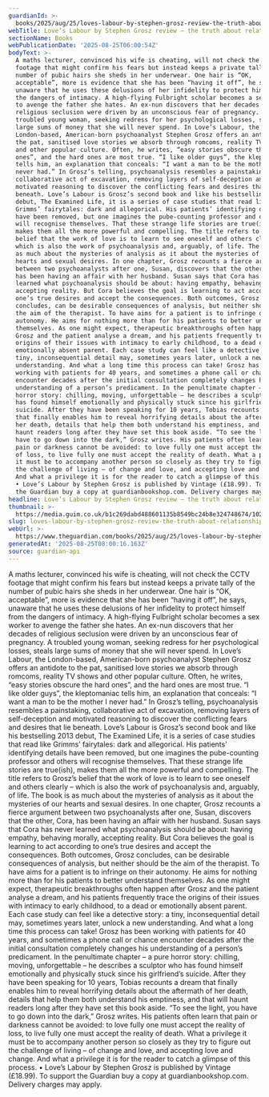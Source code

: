 ```yaml
---
guardianId: >-
  books/2025/aug/25/loves-labour-by-stephen-grosz-review-the-truth-about-relationships
webTitle: Love’s Labour by Stephen Grosz review – the truth about relationships
sectionName: Books
webPublicationDate: '2025-08-25T06:00:54Z'
bodyText: >-
  A maths lecturer, convinced his wife is cheating, will not check the CCTV
  footage that might confirm his fears but instead keeps a private tally of the
  number of pubic hairs she sheds in her underwear. One hair is “OK,
  acceptable”, more is evidence that she has been “having it off”, he says,
  unaware that he uses these delusions of her infidelity to protect himself from
  the dangers of intimacy. A high-flying Fulbright scholar becomes a sex worker
  to avenge the father she hates. An ex-nun discovers that her decades of
  religious seclusion were driven by an unconscious fear of pregnancy. A
  troubled young woman, seeking redress for her psychological losses, steals
  large sums of money that she will never spend. In Love’s Labour, the
  London-based, American-born psychoanalyst Stephen Grosz offers an antidote to
  the pat, sanitised love stories we absorb through romcoms, reality TV shows
  and other popular culture. Often, he writes, “easy stories obscure the hard
  ones”, and the hard ones are most true. “I like older guys”, the kleptomaniac
  tells him, an explanation that conceals: “I want a man to be the mother I
  never had.” In Grosz’s telling, psychoanalysis resembles a painstaking,
  collaborative act of excavation, removing layers of self-deception and
  motivated reasoning to discover the conflicting fears and desires that lie
  beneath. Love’s Labour is Grosz’s second book and like his bestselling 2013
  debut, The Examined Life, it is a series of case studies that read like
  Grimms’ fairytales: dark and allegorical. His patients’ identifying details
  have been removed, but one imagines the pube-counting professor and others
  will recognise themselves. That these strange life stories are true(ish),
  makes them all the more powerful and compelling. The title refers to Grosz’s
  belief that the work of love is to learn to see oneself and others clearly –
  which is also the work of psychoanalysis and, arguably, of life. The book is
  as much about the mysteries of analysis as it about the mysteries of our
  hearts and sexual desires. In one chapter, Grosz recounts a fierce argument
  between two psychoanalysts after one, Susan, discovers that the other, Cora,
  has been having an affair with her husband. Susan says that Cora has never
  learned what psychoanalysis should be about: having empathy, behaving morally,
  accepting reality. But Cora believes the goal is learning to act according to
  one’s true desires and accept the consequences. Both outcomes, Grosz
  concludes, can be desirable consequences of analysis, but neither should be
  the aim of the therapist. To have aims for a patient is to infringe on their
  autonomy. He aims for nothing more than for his patients to better understand
  themselves. As one might expect, therapeutic breakthroughs often happen after
  Grosz and the patient analyse a dream, and his patients frequently trace the
  origins of their issues with intimacy to early childhood, to a dead or
  emotionally absent parent. Each case study can feel like a detective story: a
  tiny, inconsequential detail may, sometimes years later, unlock a new
  understanding. And what a long time this process can take! Grosz has been
  working with patients for 40 years, and sometimes a phone call or chance
  encounter decades after the initial consultation completely changes his
  understanding of a person’s predicament. In the penultimate chapter – a pure
  horror story: chilling, moving, unforgettable – he describes a sculptor who
  has found himself emotionally and physically stuck since his girlfriend’s
  suicide. After they have been speaking for 10 years, Tobias recounts a dream
  that finally enables him to reveal horrifying details about the aftermath of
  her death, details that help them both understand his emptiness, and that will
  haunt readers long after they have set this book aside. “To see the light, you
  have to go down into the dark,” Grosz writes. His patients often learn that
  pain or darkness cannot be avoided: to love fully one must accept the reality
  of loss, to live fully one must accept the reality of death. What a privilege
  it must be to accompany another person so closely as they try to figure out
  the challenge of living – of change and love, and accepting love and change.
  And what a privilege it is for the reader to catch a glimpse of this process.
  • Love’s Labour by Stephen Grosz is published by Vintage (£18.99). To support
  the Guardian buy a copy at guardianbookshop.com. Delivery charges may apply.
headline: Love’s Labour by Stephen Grosz review – the truth about relationships
thumbnail: >-
  https://media.guim.co.uk/b1c269dabd488601135b8549bc24b8e324748674/1020_0_5840_4672/500.jpg
slug: loves-labour-by-stephen-grosz-review-the-truth-about-relationships
webUrl: >-
  https://www.theguardian.com/books/2025/aug/25/loves-labour-by-stephen-grosz-review-the-truth-about-relationships
generatedAt: '2025-08-25T08:00:16.163Z'
source: guardian-api
---
```

A maths lecturer, convinced his wife is cheating, will not check the CCTV footage that might confirm his fears but instead keeps a private tally of the number of pubic hairs she sheds in her underwear. One hair is “OK, acceptable”, more is evidence that she has been “having it off”, he says, unaware that he uses these delusions of her infidelity to protect himself from the dangers of intimacy. A high-flying Fulbright scholar becomes a sex worker to avenge the father she hates. An ex-nun discovers that her decades of religious seclusion were driven by an unconscious fear of pregnancy. A troubled young woman, seeking redress for her psychological losses, steals large sums of money that she will never spend. In Love’s Labour, the London-based, American-born psychoanalyst Stephen Grosz offers an antidote to the pat, sanitised love stories we absorb through romcoms, reality TV shows and other popular culture. Often, he writes, “easy stories obscure the hard ones”, and the hard ones are most true. “I like older guys”, the kleptomaniac tells him, an explanation that conceals: “I want a man to be the mother I never had.” In Grosz’s telling, psychoanalysis resembles a painstaking, collaborative act of excavation, removing layers of self-deception and motivated reasoning to discover the conflicting fears and desires that lie beneath. Love’s Labour is Grosz’s second book and like his bestselling 2013 debut, The Examined Life, it is a series of case studies that read like Grimms’ fairytales: dark and allegorical. His patients’ identifying details have been removed, but one imagines the pube-counting professor and others will recognise themselves. That these strange life stories are true(ish), makes them all the more powerful and compelling. The title refers to Grosz’s belief that the work of love is to learn to see oneself and others clearly – which is also the work of psychoanalysis and, arguably, of life. The book is as much about the mysteries of analysis as it about the mysteries of our hearts and sexual desires. In one chapter, Grosz recounts a fierce argument between two psychoanalysts after one, Susan, discovers that the other, Cora, has been having an affair with her husband. Susan says that Cora has never learned what psychoanalysis should be about: having empathy, behaving morally, accepting reality. But Cora believes the goal is learning to act according to one’s true desires and accept the consequences. Both outcomes, Grosz concludes, can be desirable consequences of analysis, but neither should be the aim of the therapist. To have aims for a patient is to infringe on their autonomy. He aims for nothing more than for his patients to better understand themselves. As one might expect, therapeutic breakthroughs often happen after Grosz and the patient analyse a dream, and his patients frequently trace the origins of their issues with intimacy to early childhood, to a dead or emotionally absent parent. Each case study can feel like a detective story: a tiny, inconsequential detail may, sometimes years later, unlock a new understanding. And what a long time this process can take! Grosz has been working with patients for 40 years, and sometimes a phone call or chance encounter decades after the initial consultation completely changes his understanding of a person’s predicament. In the penultimate chapter – a pure horror story: chilling, moving, unforgettable – he describes a sculptor who has found himself emotionally and physically stuck since his girlfriend’s suicide. After they have been speaking for 10 years, Tobias recounts a dream that finally enables him to reveal horrifying details about the aftermath of her death, details that help them both understand his emptiness, and that will haunt readers long after they have set this book aside. “To see the light, you have to go down into the dark,” Grosz writes. His patients often learn that pain or darkness cannot be avoided: to love fully one must accept the reality of loss, to live fully one must accept the reality of death. What a privilege it must be to accompany another person so closely as they try to figure out the challenge of living – of change and love, and accepting love and change. And what a privilege it is for the reader to catch a glimpse of this process. • Love’s Labour by Stephen Grosz is published by Vintage (£18.99). To support the Guardian buy a copy at guardianbookshop.com. Delivery charges may apply.
